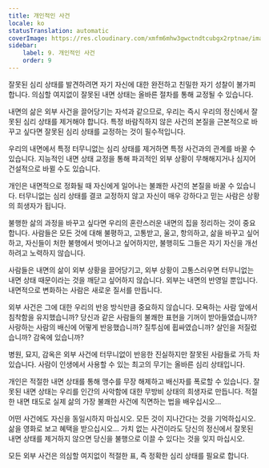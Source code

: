 ```yaml
---
title: 개인적인 사건
locale: ko
statusTranslation: automatic
coverImage: https://res.cloudinary.com/xmfm6mhw3gwctndtcubgx2rptnae/image/upload/v1740468922/small_cover_tratado_de_psicologia_revolucionaria_a4c0dca4e0.webp
sidebar:
    label: 9. 개인적인 사건
    order: 9
---
```

잘못된 심리 상태를 발견하려면 자기 자신에 대한 완전하고 친밀한 자기 성찰이 불가피합니다. 의심할 여지없이 잘못된 내면 상태는 올바른 절차를 통해 교정될 수 있습니다.

내면의 삶은 외부 사건을 끌어당기는 자석과 같으므로, 우리는 즉시 우리의 정신에서 잘못된 심리 상태를 제거해야 합니다. 특정 바람직하지 않은 사건의 본질을 근본적으로 바꾸고 싶다면 잘못된 심리 상태를 교정하는 것이 필수적입니다.

우리의 내면에서 특정 터무니없는 심리 상태를 제거하면 특정 사건과의 관계를 바꿀 수 있습니다. 지능적인 내면 상태 교정을 통해 파괴적인 외부 상황이 무해해지거나 심지어 건설적으로 바뀔 수도 있습니다.

개인은 내면적으로 정화될 때 자신에게 일어나는 불쾌한 사건의 본질을 바꿀 수 있습니다. 터무니없는 심리 상태를 결코 교정하지 않고 자신이 매우 강하다고 믿는 사람은 상황의 희생자가 됩니다.

불행한 삶의 과정을 바꾸고 싶다면 우리의 혼란스러운 내면의 집을 정리하는 것이 중요합니다. 사람들은 모든 것에 대해 불평하고, 고통받고, 울고, 항의하고, 삶을 바꾸고 싶어하고, 자신들이 처한 불행에서 벗어나고 싶어하지만, 불행히도 그들은 자기 자신을 개선하려고 노력하지 않습니다.

사람들은 내면의 삶이 외부 상황을 끌어당기고, 외부 상황이 고통스러우면 터무니없는 내면 상태 때문이라는 것을 깨닫고 싶어하지 않습니다. 외부는 내면의 반영일 뿐입니다. 내면적으로 변화하는 사람은 새로운 질서를 만듭니다.

외부 사건은 그에 대한 우리의 반응 방식만큼 중요하지 않습니다. 모욕하는 사람 앞에서 침착함을 유지했습니까? 당신과 같은 사람들의 불쾌한 표현을 기꺼이 받아들였습니까? 사랑하는 사람의 배신에 어떻게 반응했습니까? 질투심에 휩싸였습니까? 살인을 저질렀습니까? 감옥에 있습니까?

병원, 묘지, 감옥은 외부 사건에 터무니없이 반응한 진실하지만 잘못된 사람들로 가득 차 있습니다. 사람이 인생에서 사용할 수 있는 최고의 무기는 올바른 심리 상태입니다.

개인은 적절한 내면 상태를 통해 맹수를 무장 해제하고 배신자를 폭로할 수 있습니다. 잘못된 내면 상태는 우리를 인간의 사악함에 대한 무방비 상태의 희생자로 만듭니다. 적절한 내면 태도로 실제 삶의 가장 불쾌한 사건에 직면하는 법을 배우십시오...

어떤 사건에도 자신을 동일시하지 마십시오. 모든 것이 지나간다는 것을 기억하십시오. 삶을 영화로 보고 혜택을 받으십시오... 가치 없는 사건이라도 당신의 정신에서 잘못된 내면 상태를 제거하지 않으면 당신을 불행으로 이끌 수 있다는 것을 잊지 마십시오.

모든 외부 사건은 의심할 여지없이 적절한 표, 즉 정확한 심리 상태를 필요로 합니다.

